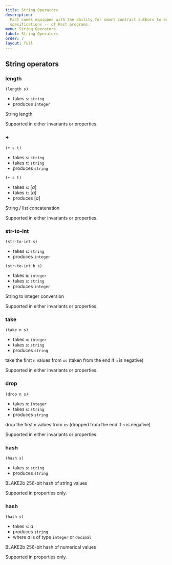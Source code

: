 ```yaml
---
title: String Operators
description:
  Pact comes equipped with the ability for smart contract authors to express and automatically check properties -- or,
  specifications -- of Pact programs.
menu: String Operators
label: String Operators
order: 7
layout: full
---
```


## String operators

### length

```pact
(length s)
```

- takes `s`: `string`
- produces `integer`

String length

Supported in either invariants or properties.

### \+

```pact
(+ s t)
```

- takes `s`: `string`
- takes `t`: `string`
- produces `string`

```pact
(+ s t)
```

- takes `s`: [_a_]
- takes `t`: [_a_]
- produces [_a_]

String / list concatenation

Supported in either invariants or properties.

### str-to-int

```pact
(str-to-int s)
```

- takes `s`: `string`
- produces `integer`

```pact
(str-to-int b s)
```

- takes `b`: `integer`
- takes `s`: `string`
- produces `integer`

String to integer conversion

Supported in either invariants or properties.

### take

```pact
(take n s)
```

- takes `n`: `integer`
- takes `s`: `string`
- produces `string`

take the first `n` values from `xs` (taken from the end if `n` is negative)

Supported in either invariants or properties.

### drop

```pact
(drop n s)
```

- takes `n`: `integer`
- takes `s`: `string`
- produces `string`

drop the first `n` values from `xs` (dropped from the end if `n` is negative)

Supported in either invariants or properties.

### hash

```pact
(hash s)
```

- takes `s`: `string`
- produces `string`

BLAKE2b 256-bit hash of string values

Supported in properties only.

### hash

```pact
(hash s)
```

- takes `s`: _a_
- produces `string`
- where _a_ is of type `integer` or `decimal`

BLAKE2b 256-bit hash of numerical values

Supported in properties only.

